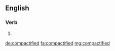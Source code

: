 ==English==

===Verb===
{{head|en}}

# {{en-past of|compactify}}

[[de:compactified]]
[[fa:compactified]]
[[mg:compactified]]